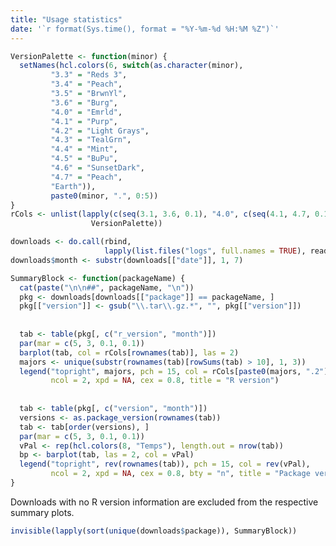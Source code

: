 ```yaml
---
title: "Usage statistics"
date: '`r format(Sys.time(), format = "%Y-%m-%d %H:%M %Z")`'
---
```


```r
VersionPalette <- function(minor) {
  setNames(hcl.colors(6, switch(as.character(minor),
         "3.3" = "Reds 3",
         "3.4" = "Peach",
         "3.5" = "BrwnYl", 
         "3.6" = "Burg", 
         "4.0" = "Emrld",
         "4.1" = "Purp", 
         "4.2" = "Light Grays",
         "4.3" = "TealGrn",
         "4.4" = "Mint",
         "4.5" = "BuPu",
         "4.6" = "SunsetDark",
         "4.7" = "Peach",
         "Earth")),
         paste0(minor, ".", 0:5))
}
rCols <- unlist(lapply(c(seq(3.1, 3.6, 0.1), "4.0", c(seq(4.1, 4.7, 0.1))),
                  VersionPalette))
```

```r
downloads <- do.call(rbind, 
                     lapply(list.files("logs", full.names = TRUE), read.csv))
downloads$month <- substr(downloads[["date"]], 1, 7)
```

```r
SummaryBlock <- function(packageName) {
  cat(paste("\n\n##", packageName, "\n"))
  pkg <- downloads[downloads[["package"]] == packageName, ]
  pkg[["version"]] <- gsub("\\.tar\\.gz.*", "", pkg[["version"]])
  
  
  tab <- table(pkg[, c("r_version", "month")])
  par(mar = c(5, 3, 0.1, 0.1))
  barplot(tab, col = rCols[rownames(tab)], las = 2)
  majors <- unique(substr(rownames(tab)[rowSums(tab) > 10], 1, 3))
  legend("topright", majors, pch = 15, col = rCols[paste0(majors, ".2")],
         ncol = 2, xpd = NA, cex = 0.8, title = "R version")
  
  
  tab <- table(pkg[, c("version", "month")])
  versions <- as.package_version(rownames(tab))
  tab <- tab[order(versions), ]
  par(mar = c(5, 3, 0.1, 0.1))
  vPal <- rep(hcl.colors(8, "Temps"), length.out = nrow(tab))
  bp <- barplot(tab, las = 2, col = vPal)
  legend("topright", rev(rownames(tab)), pch = 15, col = rev(vPal),
         ncol = 2, xpd = NA, cex = 0.8, bty = "n", title = "Package version")
}
```

Downloads with no R version information are excluded from the respective
summary plots.

```r
invisible(lapply(sort(unique(downloads$package)), SummaryBlock))
```
